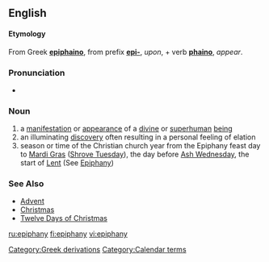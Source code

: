 {{see|Epiphany}}
==English==
====Etymology====
From Greek '''[[epiphaino]]''', from prefix '''[[epi-]]''', ''upon'', + verb '''[[phaino]]''', ''appear''.

===Pronunciation===
*{{audio|en-us-epiphany.ogg|Audio (US)}}

===Noun===
{{en-noun|epiphanies}}

# a [[manifestation]] or [[appearance]] of a [[divine]] or [[superhuman]] [[being]]
# an illuminating [[discovery]] often resulting in a personal feeling of elation
# season or time of the Christian church year from the Epiphany feast day to [[Mardi Gras]] ([[Shrove Tuesday]]), the day before [[Ash Wednesday]], the start of [[Lent]] (See [[Epiphany]])

===See Also===
*[[Advent]]
*[[Christmas]]
*[[Twelve Days of Christmas]]

[[Category:Greek derivations]]
[[Category:Calendar terms]]

[[ru:epiphany]]
[[fi:epiphany]]
[[vi:epiphany]]